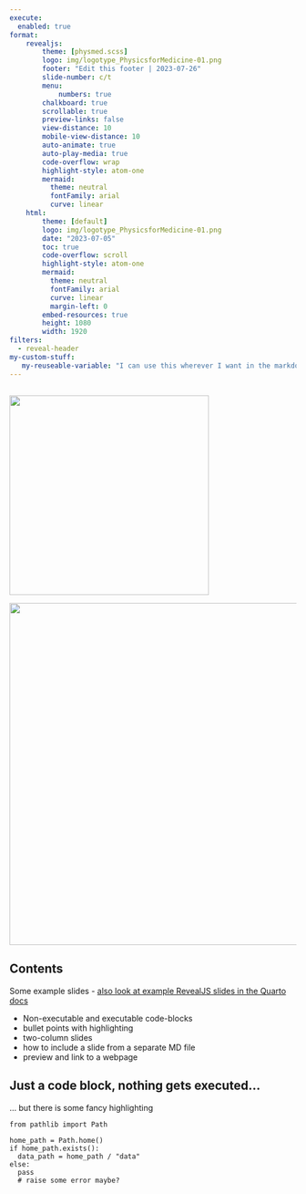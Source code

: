 ```yaml
---
execute: 
  enabled: true
format:
    revealjs:
        theme: [physmed.scss]
        logo: img/logotype_PhysicsforMedicine-01.png
        footer: "Edit this footer | 2023-07-26"
        slide-number: c/t
        menu:
            numbers: true
        chalkboard: true
        scrollable: true
        preview-links: false
        view-distance: 10
        mobile-view-distance: 10
        auto-animate: true
        auto-play-media: true
        code-overflow: wrap
        highlight-style: atom-one
        mermaid: 
          theme: neutral
          fontFamily: arial
          curve: linear
    html:
        theme: [default]
        logo: img/logotype_PhysicsforMedicine-01.png
        date: "2023-07-05"
        toc: true
        code-overflow: scroll
        highlight-style: atom-one
        mermaid: 
          theme: neutral
          fontFamily: arial
          curve: linear
          margin-left: 0
        embed-resources: true
        height: 1080
        width: 1920
filters: 
  - reveal-header
my-custom-stuff:
   my-reuseable-variable: "I can use this wherever I want in the markdown, and change it in only once place :)"
---
```


## {#title background-image="img/background_swirl.png"}

![](img/logotype_PhysicsforMedicineRESERVE.png){.relative top=0 left=-200 height="350"}

::: footer
<img src="img/inst_logos.png" style="width:600px;">
:::

## Contents

Some example slides - [also look at example RevealJS slides in the Quarto docs](https://quarto.org/docs/presentations/revealjs/)

* Non-executable and executable code-blocks
* bullet points with highlighting 
* two-column slides 
* how to include a slide from a separate MD file
* preview and link to a webpage

## Just a code block, nothing gets executed...

... but there is some fancy highlighting

```.python
from pathlib import Path

home_path = Path.home()
if home_path.exists():
  data_path = home_path / "data"
else:
  pass
  # raise some error maybe?
```
